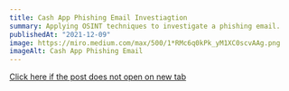 ```yaml
---
title: Cash App Phishing Email Investiagtion
summary: Applying OSINT techniques to investigate a phishing email.
publishedAt: "2021-12-09"
image: https://miro.medium.com/max/500/1*RMc6q0kPk_yM1XC0scvAAg.png
imageAlt: Cash App Phishing Email
---
```


<OpenNewTab urlToOpen="https://okarmin.medium.com/cash-app-phishing-email-investigation-e6ffcb1a60eb">

[Click here if the post does not open on new tab](https://okarmin.medium.com/cash-app-phishing-email-investigation-e6ffcb1a60eb)
